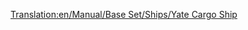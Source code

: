 [[Translation:en/Manual/Base Set/Ships/Yate Cargo Ship]]
{{en/Manual/Base Set/Ships/Ships|Name=Yate Cargo Ship
|Image=[[File:en/Manual/Base Set/Ships/CargoShip.png|Yate Cargo Ship]]
|Cost=£24,372 ($48,744)
|Speed=24 km/h (15 mph)
|Annual=£2,460 ($4,920)
|Designed=1928
|Lifespan=30
|Capacity=160 units*
|Description=The Yate Cargo Ship is the slowest and most inferior of the two cargo ships. 
|Real-life=Fictional.<br/>''*'' (160 units of Mail, Coal, Livestock, Goods, Grain, Wood, Iron ore, Steel, Valuables)
}}